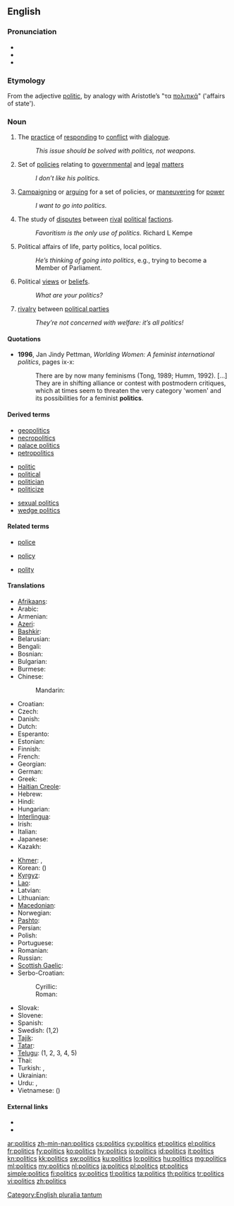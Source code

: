 ==English==
{{wikipedia}}

===Pronunciation===
* {{IPA|/ˈpɒl.ɪ.tɪks/}}
* {{audio|en-us-politics.ogg|Audio (US)}}
* {{audio|En-uk-politics.ogg|Audio (UK)}}

===Etymology===
From the adjective [[politic]], by analogy with Aristotle’s "τα [[πολιτικά]]" ('affairs of state').

===Noun===
{{infl|en|noun|plural uncountable, sometimes treated as singular uncountable}}

# The [[practice]] of [[responding]] to [[conflict]] with [[dialogue]].
#: ''This issue should be solved with politics, not weapons.''
# Set of [[policies]] relating to [[governmental]] and [[legal]] [[matters]]
#: ''I don’t like his politics.''
# [[campaigning|Campaigning]] or [[arguing]] for a set of policies, or [[maneuvering]] for [[power]]
#: ''I want to go into politics.''
# The study of [[disputes]] between [[rival]] [[political]] [[factions]].
#: ''Favoritism is the only use of politics.'' Richard L Kempe
# Political affairs of life, party politics, local politics.
#: ''He’s thinking of going into politics'', e.g., trying to become a Member of Parliament.
# Political [[views]] or [[beliefs]].
#: ''What are your politics?''
# [[rivalry]] between [[political parties]]
#: ''They’re not concerned with welfare: it’s all politics!''

====Quotations====
* '''1996''', Jan Jindy Pettman, ''Worlding Women: A feminist international politics'', pages ix-x:
*: There are by now many feminisms (Tong, 1989; Humm, 1992). [...] They are in shifting alliance or contest with postmodern critiques, which at times seem to threaten the very category 'women' and its possibilities for a feminist '''politics'''.

====Derived terms====
{{rel-top3|Terms derived from ''politics''}}
* [[geopolitics]]
* [[necropolitics]]
* [[palace politics]]
* [[petropolitics]]
{{rel-mid3}}
* [[politic]]
* [[political]]
* [[politician]]
* [[politicize]]
{{rel-mid3}}
* [[sexual politics]]
* [[wedge politics]]
{{rel-bottom}}

====Related terms====
{{rel-top3|Terms etymologically related to ''politics''}}
* [[police]]
{{rel-mid3}}
* [[policy]]
{{rel-mid3}}
* [[polity]]
{{rel-bottom}}

====Translations====
{{trans-top}}
* [[Afrikaans]]: {{t-|af|politiek|xs=Afrikaans}}
* Arabic: {{t|ar|سياسة|f|tr=siyāsa|sc=Arab}}
* Armenian: {{t|hy|քաղաքականություն|tr=k'aġak'akanut'yun|sc=Armn}}
* [[Azeri]]: {{t|az|siyasət}}
* [[Bashkir]]: {{tø|ba|сәйәсәт|tr=səyəsət|sc=Cyrl}}
* Belarusian: {{t|be|палітыка|f|tr=palítyka|sc=Cyrl}}
* Bengali: {{t|bn|রাজনীতি|tr=rajniti|sc=Beng}}
* Bosnian: {{t-|bs|politika|f}}
* Bulgarian: {{t+|bg|политика|f|tr=polítika}}
* Burmese: {{t|my|နိုင်ငံရေး|tr=nain-gan-jei:|sc=Mymr}}
* Chinese:
*: Mandarin: {{t|zh|政治|tr=zhèngzhì|sc=Hani}}
* Croatian: {{t-|hr|politika|f|alt=polìtika}}
* Czech: {{t+|cs|politika|f}}
* Danish: {{t-|da|politik|c}}
* Dutch: {{t+|nl|politiek|f}}
* Esperanto: {{t-|eo|politiko|xs=Esperanto}}
* Estonian: {{t|et|poliitika}}
* Finnish: {{t+|fi|politiikka}}
* French: {{t+|fr|politique|f}}
* Georgian: {{t|ka|პოლიტიკა|tr=politika|sc=Geor|xs=Georgian}}
* German: {{t+|de|Politik|f}}
* Greek: {{t|el|πολιτική|f|tr=politikí}}
* [[Haitian Creole]]: {{tø|ht|politik}}
* Hebrew: {{t|he|פוליטיקה|f|tr=pōlīṭīqeh}}
* Hindi: {{t+|hi|राजनीति|f|tr=rājnīti|xs=Hindi}}
* Hungarian: {{t+|hu|politika}}
* [[Interlingua]]: {{t-|ia|politica|f|xs=Interlingua}}
* Irish: {{t|ga|polaitíocht}}
* Italian: {{t+|it|politica|f}}
* Japanese: {{t+|ja|政治|tr=せいじ, seiji|sc=Jpan}}
* Kazakh: {{t|kk|саясат|tr=sayasat|sc=Cyrl}}
{{trans-mid}}
* [[Khmer]]: {{t|km|នយោបាយវិទ្យា|tr=nak yo bay vityea|sc=Khmr}}, {{t|km|នយោបាយសាស្ត្រ|tr=nak yo bay sas|sc=Khmr}}
* Korean: {{t|ko|정치|tr=jeongchi|sc=Kore}} ({{t|ko|政治|sc=Kore}})
* [[Kyrgyz]]: {{t|ky|саясат|tr=sayasat|sc=Cyrl}}
* [[Lao]]: {{t+|lo|ການເມືອງ|tr=kaan-myang|sc=Laoo|xs=Lao}}
* Latvian: {{t-|lv|politika|f|xs=Latvian}}
* Lithuanian: {{t|lt|politika|f}}
* [[Macedonian]]: {{t|mk|политика|f|tr=polítika|sc=Cyrl}}
* Norwegian: {{t+|no|politikk|m}}
* [[Pashto]]: {{t|ps|سياست|sc=ps-Arab}}
* Persian: {{t+|fa|سیاست|tr=siyâsat|xs=Persian}}
* Polish: {{t+|pl|polityka|f}}
* Portuguese: {{t+|pt|política|f}}
* Romanian: {{t|ro|politică|f}}
* Russian: {{t+|ru|политика|f|tr=polítika}}
* [[Scottish Gaelic]]: {{t-|gd|sluagh-iùl|m|xs=Scottish Gaelic}}
* Serbo-Croatian:
*: Cyrillic: {{t|sh|политика|f}}
*: Roman: {{t|sh|politika|f}}
* Slovak: {{t-|sk|politika|f}}
* Slovene: {{t|sl|politika|f}}
* Spanish: {{t+|es|política|f}}
* Swedish: {{t+|sv|politik|c}} (1,2)
* [[Tajik]]: {{t|tg|сиёсат|tr=siyosat|sc=Cyrl}}
* [[Tatar]]: {{t|tt|сәясәт|tr=səyasət|sc=Cyrl}}
* [[Telugu]]: {{t|te|రాజకీయాలు|tr=rājakēyālu}} (1, 2, 3, 4, 5)
* Thai: {{t|th|การเมือง|tr=kaanmeung|sc=Thai}}
* Turkish: {{t+|tr|politika}},  {{t|tr|siyaset}}
* Ukrainian: {{t|uk|політика|f|tr=polítyka|sc=Cyrl}}
* Urdu: {{t|ur|راج نیتی|f|tr=rāj-nīti|sc=ur-Arab}}, {{t|ur|سیاست|f|tr=siyāsat|sc=ur-Arab}}
* Vietnamese: {{t|vi|chính trị|xs=Vietnamese}} ({{t|vi|政治}})
{{trans-bottom}}

====External links====
* {{R:Webster 1913}}
* {{R:Century 1911}}

[[Category:English pluralia tantum]]

[[ar:politics]]
[[zh-min-nan:politics]]
[[cs:politics]]
[[cy:politics]]
[[et:politics]]
[[el:politics]]
[[fr:politics]]
[[fy:politics]]
[[ko:politics]]
[[hy:politics]]
[[io:politics]]
[[id:politics]]
[[it:politics]]
[[kn:politics]]
[[kk:politics]]
[[sw:politics]]
[[ku:politics]]
[[lo:politics]]
[[hu:politics]]
[[mg:politics]]
[[ml:politics]]
[[my:politics]]
[[nl:politics]]
[[ja:politics]]
[[pl:politics]]
[[pt:politics]]
[[simple:politics]]
[[fi:politics]]
[[sv:politics]]
[[tl:politics]]
[[ta:politics]]
[[th:politics]]
[[tr:politics]]
[[vi:politics]]
[[zh:politics]]
